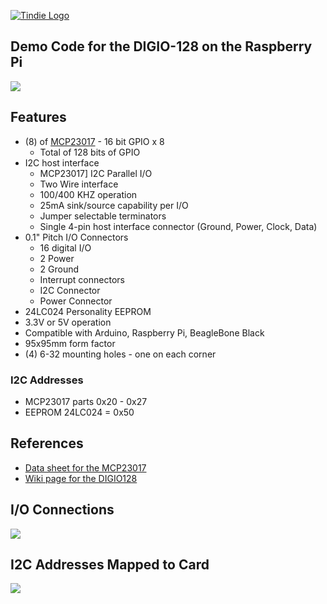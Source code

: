 <a href="https://www.tindie.com/products/land_boards/64128-channel-digital-io-card-digio-128/" >
<img src="http://land-boards.com/tindie/tindie-larges-v2.png" alt="Tindie Logo">
</img></a> 

== Demo Code for the DIGIO-128 on the Raspberry Pi ==

<img src="http://land-boards.com/blwiki/images/2/26/DIGIO-128-X3-CCA_5847-640px.jpg"></img>

== Features ==

* (8) of [http://ww1.microchip.com/downloads/en/DeviceDoc/20001952C.pdf MCP23017] - 16 bit GPIO x 8
** Total of 128 bits of GPIO
* I2C host interface
** MCP23017] I2C Parallel I/O
** Two Wire interface
** 100/400 KHZ operation
** 25mA sink/source capability per I/O
** Jumper selectable terminators
** Single 4-pin host interface connector (Ground, Power, Clock, Data)
* 0.1" Pitch I/O Connectors
** 16 digital I/O
** 2 Power
** 2 Ground
** Interrupt connectors
** I2C Connector
** Power Connector
* 24LC024 Personality EEPROM
* 3.3V or 5V operation
* Compatible with Arduino, Raspberry Pi, BeagleBone Black
* 95x95mm form factor
* (4) 6-32 mounting holes - one on each corner

=== I2C Addresses ===

* MCP23017 parts 0x20 - 0x27
* EEPROM 24LC024 = 0x50

== References ==

* [http://ww1.microchip.com/downloads/en/DeviceDoc/20001952C.pdf Data sheet for the MCP23017]
* [http://land-boards.com/blwiki/index.php?title=DIGIO-128 Wiki page for the DIGIO128]

== I/O Connections ==

<img src="http://land-boards.com/blwiki/images/0/0d/P1-DIGIO-Conn.PNG"></img>

== I2C Addresses Mapped to Card ==
<img src="http://land-boards.com/blwiki/images/8/88/DIGIO-128-I2C-Addrs-X2.PNG"></img>
